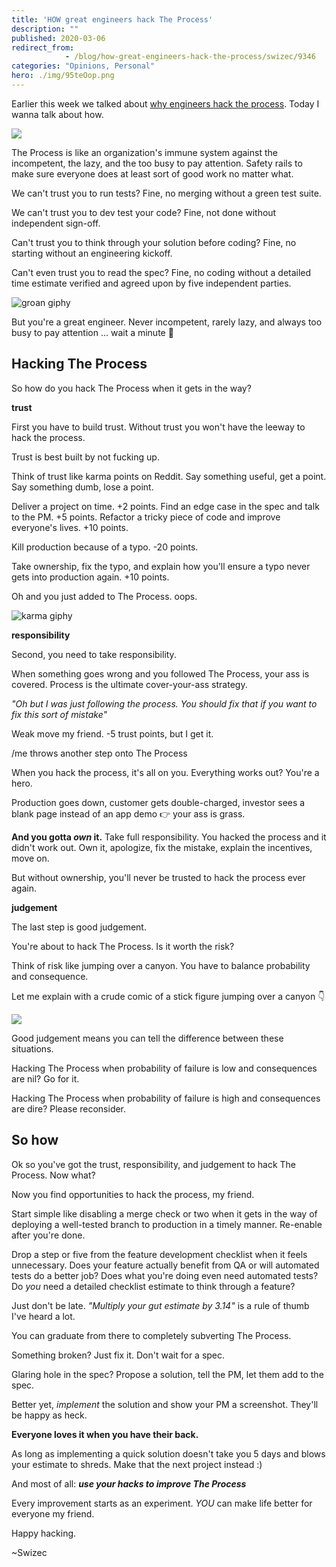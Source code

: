 ```yaml
---
title: 'HOW great engineers hack The Process'
description: ""
published: 2020-03-06
redirect_from: 
            - /blog/how-great-engineers-hack-the-process/swizec/9346
categories: "Opinions, Personal"
hero: ./img/95teOop.png
---
```

Earlier this week we talked about [why engineers hack the process](https://swizec.com/blog/why-great-engineers-hack-the-process/swizec/9344). Today I wanna talk about how.





![](./img/95teOop.png)



The Process is like an organization&#x27;s immune system against the incompetent, the lazy, and the too busy to pay attention. Safety rails to make sure everyone does at least sort of good work no matter what.



We can&#x27;t trust you to run tests? Fine, no merging without a green test suite.



We can&#x27;t trust you to dev test your code? Fine, not done without independent sign-off.



Can&#x27;t trust you to think through your solution before coding? Fine, no starting without an engineering kickoff.



Can&#x27;t even trust you to read the spec? Fine, no coding without a detailed time estimate verified and agreed upon by five independent parties.



![groan giphy](./img/media-uAthSflgJlpwykLSXf-giphy.gif)



But you&#x27;re a great engineer. Never incompetent, rarely lazy, and always too busy to pay attention ... wait a minute 🤔



## Hacking The Process



So how do you hack The Process when it gets in the way?



**trust**



First you have to build trust. Without trust you won&#x27;t have the leeway to hack the process.



Trust is best built by not fucking up.



Think of trust like karma points on Reddit. Say something useful, get a point. Say something dumb, lose a point.



Deliver a project on time. +2 points. Find an edge case in the spec and talk to the PM. +5 points. Refactor a tricky piece of code and improve everyone&#x27;s lives. +10 points.



Kill production because of a typo. -20 points.



Take ownership, fix the typo, and explain how you&#x27;ll ensure a typo never gets into production again. +10 points.



Oh and you just added to The Process. oops.



![karma giphy](./img/media-Bt25ZEJhDt79e-giphy.gif)



**responsibility**



Second, you need to take responsibility.



When something goes wrong and you followed The Process, your ass is covered. Process is the ultimate cover-your-ass strategy.



_&quot;Oh but I was just following the process. You should fix that if you want to fix this sort of mistake&quot;_



Weak move my friend. -5 trust points, but I get it.



/me throws another step onto The Process



When you hack the process, it&#x27;s all on you. Everything works out? You&#x27;re a hero.



Production goes down, customer gets double-charged, investor sees a blank page instead of an app demo 👉 your ass is grass.



**And you gotta _own_ it.** Take full responsibility. You hacked the process and it didn&#x27;t work out. Own it, apologize, fix the mistake, explain the incentives, move on.



But without ownership, you&#x27;ll never be trusted to hack the process ever again.



**judgement**



The last step is good judgement.



You&#x27;re about to hack The Process. Is it worth the risk?



Think of risk like jumping over a canyon. You have to balance probability and consequence.



Let me explain with a crude comic of a stick figure jumping over a canyon 👇



![](./img/95teOop.png)



Good judgement means you can tell the difference between these situations.



Hacking The Process when probability of failure is low and consequences are nil? Go for it.



Hacking The Process when probability of failure is high and consequences are dire? Please reconsider.



## So how



Ok so you&#x27;ve got the trust, responsibility, and judgement to hack The Process. Now what?



Now you find opportunities to hack the process, my friend.



Start simple like disabling a merge check or two when it gets in the way of deploying a well-tested branch to production in a timely manner. Re-enable after you&#x27;re done.



Drop a step or five from the feature development checklist when it feels unnecessary. Does your feature actually benefit from QA or will automated tests do a better job? Does what you&#x27;re doing even need automated tests? Do _you_ need a detailed checklist estimate to think through a feature?



Just don&#x27;t be late. _&quot;Multiply your gut estimate by 3.14&quot;_ is a rule of thumb I&#x27;ve heard a lot.



You can graduate from there to completely subverting The Process.



Something broken? Just fix it. Don&#x27;t wait for a spec.



Glaring hole in the spec? Propose a solution, tell the PM, let them add to the spec.



Better yet, _implement_ the solution and show your PM a screenshot. They&#x27;ll be happy as heck.



**Everyone loves it when you have their back.**



As long as implementing a quick solution doesn&#x27;t take you 5 days and blows your estimate to shreds. Make that the next project instead :)



And most of all: **_use your hacks to improve The Process_**



Every improvement starts as an experiment. _YOU_ can make life better for everyone my friend.



Happy hacking.



~Swizec